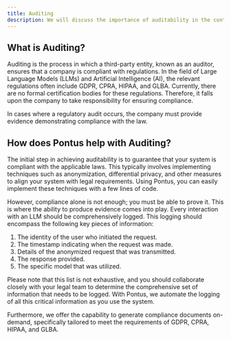 ```yaml
---
title: Auditing
description: We will discuss the importance of auditability in the context of regulatory compliance.
---
```


## What is Auditing?

Auditing is the process in which a third-party entity, known as an auditor, ensures that a company is compliant with regulations. In the field of Large Language Models (LLMs) and Artificial Intelligence (AI), the relevant regulations often include GDPR, CPRA, HIPAA, and GLBA. Currently, there are no formal certification bodies for these regulations. Therefore, it falls upon the company to take responsibility for ensuring compliance.

In cases where a regulatory audit occurs, the company must provide evidence demonstrating compliance with the law.

## How does Pontus help with Auditing?

The initial step in achieving auditability is to guarantee that your system is compliant with the applicable laws. This typically involves implementing techniques such as anonymization, differential privacy, and other measures to align your system with legal requirements. Using Pontus, you can easily implement these techniques with a few lines of code.

However, compliance alone is not enough; you must be able to prove it. This is where the ability to produce evidence comes into play. Every interaction with an LLM should be comprehensively logged. This logging should encompass the following key pieces of information:

1. The identity of the user who initiated the request.
2. The timestamp indicating when the request was made.
3. Details of the anonymized request that was transmitted.
4. The response provided.
5. The specific model that was utilized.

Please note that this list is not exhaustive, and you should collaborate closely with your legal team to determine the comprehensive set of information that needs to be logged. With Pontus, we automate the logging of all this critical information as you use the system.

Furthermore, we offer the capability to generate compliance documents on-demand, specifically tailored to meet the requirements of GDPR, CPRA, HIPAA, and GLBA.
